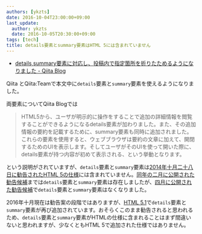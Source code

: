 ```yaml
---
authors: [ykzts]
date: 2016-10-04T23:00:00+09:00
last_update:
  author: ykzts
  date: 2016-10-05T20:30:00+09:00
tags: [tech]
title: details要素とsummary要素はHTML 5には含まれていません
---
```


- [details,summary要素に対応し、投稿内で指定箇所を折りたためるようになりました - Qiita Blog](http://blog.qiita.com/post/151329031329/detailssummarysupport)

Qiita とQiita:Teamで本文中に`details`要素と`summary`要素を使えるようになりました。

両要素についてQiita Blogでは

> HTML5から、ユーザが明示的に操作をすることで追加の詳細情報を閲覧することができるようになるdetails要素が加わりました。また、その追加情報の要約を記載するために、summary要素も同時に追加されました。これらの要素を使用すると、ウェブブラウザは要約の文章に加えて、開閉するためのUIを表示します。そしてユーザがそのUIを使って開いた際に、details要素が持つ内容が初めて表示される、という挙動となります。

という説明がされていますが、`details`要素と`summary`要素は[2014年十月二十八日に勧告されたHTML 5の仕様](https://www.w3.org/TR/2014/REC-html5-20141028/)には含まれていません。[同年の二月に公開された勧告候補](https://www.w3.org/TR/2014/CR-html5-20140204/)までは`details`要素と`summary`要素は存在しましたが、[四月に公開された勧告候補](https://www.w3.org/TR/2014/CR-html5-20140429/)で`details`要素と`summary`要素はなくなりました。

<!--truncate-->

2016年十月現在は勧告案の段階ではありますが、[HTML 5.1](https://www.w3.org/TR/2016/PR-html51-20160915/)で`details`要素と`summary`要素が再び追加されています。おそらくこのまま勧告されると思われるため、`details`要素と`summary`要素がHTMLの仕様に含まれることはまず間違いないと思われますが、少なくともHTML 5で追加された仕様ではありません。
